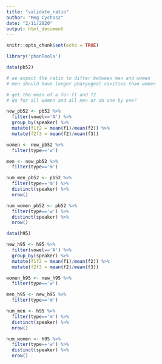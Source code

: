 ```yaml
---
title: "validate_ratio"
author: "Meg Cychosz"
date: "2/11/2020"
output: html_document
---
```


```r
knitr::opts_chunk$set(echo = TRUE)
```

```r
library('phonTools')
```

```r
data(pb52)

# we expect the ratio to differ between men and women
# men should have longer pharyngeal cavities than women

# get the mean of a for f1 and f2
# do for all women and all men or do one by one?

new_pb52 <- pb52 %>% 
  filter(vowel=='A') %>%
  group_by(speaker) %>%
  mutate(f1f2 = mean(f1)/mean(f2)) %>%
  mutate(f2f3 = mean(f2)/mean(f3))

women <- new_pb52 %>%
  filter(type=='w')

men <- new_pb52 %>%
  filter(type=='m')

num_men_pb52 <- pb52 %>% 
  filter(type=='m') %>%
  distinct(speaker) %>%
  nrow()

num_women_pb52 <- pb52 %>% 
  filter(type=='w') %>%
  distinct(speaker) %>%
  nrow()
```

```r
data(h95)

new_h95 <- h95 %>% 
  filter(vowel=='A') %>%
  group_by(speaker) %>%
  mutate(f1f2 = mean(f1)/mean(f2)) %>%
  mutate(f2f3 = mean(f2)/mean(f3))

women_h95 <- new_h95 %>%
  filter(type=='w')

men_h95 <- new_h95 %>%
  filter(type=='m')

num_men <- h95 %>% 
  filter(type=='m') %>%
  distinct(speaker) %>%
  nrow()

num_women <- h95 %>% 
  filter(type=='w') %>%
  distinct(speaker) %>%
  nrow()
```

